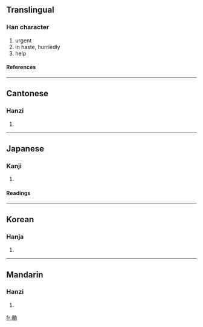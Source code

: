 ==Translingual==
===Han character===
{{Han char|rad=力|as=17|sn=19|four=0472<sub>7</sub>|canj=卜女大尸 (YVKS)}}
# urgent
# in haste, hurriedly
# help
====References====
{{Han ref|kx=0150.110|dkj=02485|dj=0338.140|hdz=10383.020|uh=52F7|ud=21239|bh=F1EE|bd=61934}}
----
==Cantonese==
===Hanzi===
{{yue-hanzi|jyut=|y=seung1}}
# {{defn|Cantonese}}
----
==Japanese==
===Kanji===
{{ja-kanji|grade=|rs=力17}}
# {{defn|Japanese}} 
====Readings====
{{ja-readings|on=[[じょう]] (jō), [[にょう]] (nyō)|kun=[[はしる]] (hashiru)}}
----
==Korean==
===Hanja===
{{ko-hanja|hangeul=양|rv=yang|mr=yang}}
# {{defn|Korean}}
----
==Mandarin==
===Hanzi===
{{cmn-hanzi|pin=[[ráng]] (rang2)|wg=jang<sup>2</sup>}}
# {{defn|Mandarin}}

[[fr:勷]]